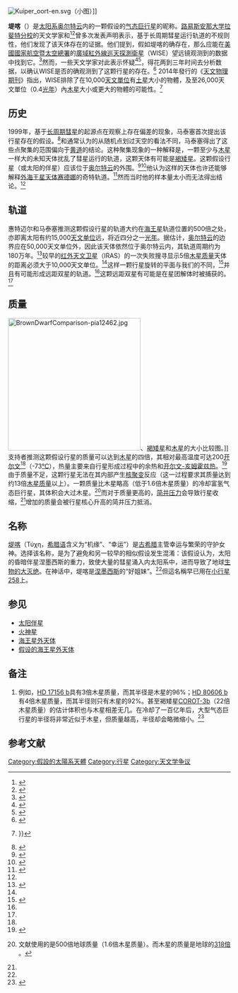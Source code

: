 {{noteTA
|G1=天文学
}}
[[Image:Kuiper_oort-en.svg|thumb]]（小图）]]

'''堤喀'''（{{lang-en|Tyche}}）是[[太阳系|太阳系]][[奥尔特云|奥尔特云]]内的一颗假设的[[气态巨行星|气态巨行星]]的昵称。[[路易斯安那大学拉斐特分校|路易斯安那大学拉斐特分校]]的天文学家{{link-en|约翰·马泰塞|John Matese}}和{{link-en|丹尼尔·惠特迈尔|Daniel Whitmire}}<ref>{{Cite news|last = Rodgers|first = Paul|title = Up telescope! Search begins for giant new planet|newspaper = The Independent|date = 2011-02-13|url = http://www.independent.co.uk/news/science/up-telescope-search-begins-for-giant-new-planet-2213119.html|accessdate = 2011-02-26|archive-date = 2011-12-10|archive-url = https://web.archive.org/web/20111210081110/http://www.independent.co.uk/news/science/up-telescope-search-begins-for-giant-new-planet-2213119.html|dead-url = no}}</ref><ref name='Space'>{{Cite news|first = Natalie|last = Wolchover|title = Article: Astronomers Doubt Giant Planet 'Tyche' Exists in Our Solar System|date = 2011-02-15|url = http://www.space.com/10863-mystery-planet-tyche-debate.html|work = Space.com|accessdate = 2011-02-26|archive-date = 2012-07-22|archive-url = https://www.webcitation.org/69M5ur24c?url=http://www.space.com/10863-mystery-planet-tyche-debate.html|dead-url = no}}</ref>曾多次发表声明表示，基于长周期彗星运行轨道的不规则性，他们发现了该天体存在的证据。他们提到，假如堤喀的确存在，那么应能在[[美國國家航空暨太空總署|美國國家航空暨太空總署]]的[[廣域紅外線巡天探測衛星|廣域紅外線巡天探測衛星]]（WISE）望远镜观测到的数据中找到它。<ref name="MateseWhitmire2011">{{Cite journal | title=Persistent evidence of a jovian mass solar companion in the Oort cloud | last1=Matese | first1=John J. | last2=Whitmire | first2=Daniel P. | journal=Icarus | year=2011 | volume=211 | issue=2 | pages=926-938 | doi=10.1016/j.icarus.2010.11.009 | url=http://arxiv.org/PS_cache/arxiv/pdf/1004/1004.4584v1.pdf | id={{arxiv|1004.4584}} | access-date=2011-02-26 | archive-date=2021-01-27 | archive-url=https://web.archive.org/web/20210127173529/http://arxiv.org/PS_cache/arxiv/pdf/1004/1004.4584v1.pdf | dead-url=no }}</ref>然而，一些天文学家对此表示怀疑<ref>{{cite web|title=Astronomers Doubt Giant Planet 'Tyche' Exists in Our Solar System|author=Natalie Wolchover|publisher=space.com|year=2011|url=http://www.space.com/10863-mystery-planet-tyche-debate.html|accessdate=2011-02-19|archive-date=2012-07-22|archive-url=https://www.webcitation.org/69M5ur24c?url=http://www.space.com/10863-mystery-planet-tyche-debate.html|dead-url=no}}</ref><ref name="BadAstronomy">{{Cite news|last = Plait|first = Phil|title = No, there’s no proof of a giant planet in the outer Solar System|newspaper = Discovery Magazine|date = 2011-02-14|url = http://blogs.discovermagazine.com/badastronomy/2011/02/14/no-theres-no-proof-of-a-giant-planet-in-the-outer-solar-system/#more-28256|accessdate = 2011-02-26|archive-date = 2016-04-16|archive-url = https://web.archive.org/web/20160416222414/http://blogs.discovermagazine.com/badastronomy/2011/02/14/no-theres-no-proof-of-a-giant-planet-in-the-outer-solar-system/#more-28256|dead-url = no}}</ref>，得花两到三年时间去分析数据，以确认WISE是否的确观测到了这颗行星的存在。<ref name="WISE">{{cite web
  |date=2011-02-18
  |title=Can WISE Find the Hypothetical 'Tyche'?
  |publisher=NASA/JPL
  |author=Whitney Clavin
  |url=http://www.jpl.nasa.gov/news/news.cfm?release=2011-060
  |accessdate=2011-02-19
  |archive-date=2012-03-04
  |archive-url=https://www.webcitation.org/65u1uHyWg?url=http://www.jpl.nasa.gov/news/news.cfm?release=2011-060
  |dead-url=no
  }}</ref>
2014年發行的《[[天文物理期刊|天文物理期刊]]》指出，WISE排除了在10,000[[天文單位|天文單位]]有[[土星|土星]]大小的物體，及至26,000天文單位（0.4[[光年|光年]]）內[[木星|木星]]大小或更大的物體的可能性。<ref name="Luhman2014">{{cite journal
  |last=Luhman |first=K. L.
  |title=A Search for a Distant Companion to the Sun with the Wide-field Infrared Survey Explorer
  |journal=[[The_Astrophysical_Journal|The Astrophysical Journal]]
  |volume=781 |issue=1 |date=2014
  |doi=10.1088/0004-637X/781/1/4
  |bibcode= 2014ApJ...781....4L}}
}}</ref>

== 历史 ==
1999年，基于[[长周期彗星|长周期彗星]]的起源点在观察上存在偏差的现象，马泰塞首次提出该行星存在的假设。<ref>{{Cite web|title=Continuing Evidence of an Impulsive Component of Oort Cloud Cometary Flux|first1=John J.|last1=Matese|first2=Jack J.|last2=Lissauer|work=University of Louisiana at Lafayette, and NASA Ames Research Center|url=http://www.ucs.louisiana.edu/~jjm9638/acm2002/acm2002_05_06.pdf|date=2002-05-06|accessdate=2011-02-26|archive-date=2012-07-22|archive-url=https://www.webcitation.org/69M5wRFFo?url=http://www.ucs.louisiana.edu/~jjm9638/acm2002/acm2002_05_06.pdf|dead-url=no}}</ref>和通常认为的从随机点划过天空的看法不同，马泰塞得出了这些点聚集的范围偏向于[[黄道|黄道]]的结论。这种聚集现象的一种解释是，一颗至少与[[木星|木星]]一样大的未知天体扰乱了彗星运行的轨道，这颗天体有可能是[[褐矮星|褐矮星]]。这颗假设行星（或太阳的伴星）应该位于[[奥尔特云|奥尔特云]]的外围。<ref>{{Cite journal |first= John B. |last= Murray |title= Arguments for the Presence of a Distant Large Undiscovered Solar System Planet |journal= Monthly Notices of the Royal Astronomical Society |year= 1999 |volume= 309 |issue= 1 |pages= 31–34 |url= http://adsabs.harvard.edu/abs/1999MNRAS.309...31M |laysource= Houston Chronicle |laysummary= http://www.chron.com/content/interactive/space/astronomy/news/1999/solarsys/991012.html |laydate= 1999-10-11 |doi= 10.1046/j.1365-8711.1999.02806.x |access-date= 2011-02-26 |archive-date= 2019-10-14 |archive-url= https://web.archive.org/web/20191014223034/http://adsabs.harvard.edu/abs/1999mnras.309...31M |dead-url= no }}</ref><ref>{{Cite journal |first1= John J. |last1= Matese |first2= Patrick  G. |last2= Whitman |first3= Daniel P . |last3= Whitmire |title= Cometary Evidence of a Massive Body in the Outer Oort Clouds |journal= Icarus |year= 1999 |volume= 141 |pages= 354 |doi= 10.1006/icar.1999.6177 |url= http://adsabs.harvard.edu/abs/1999Icar..141..354M |access-date= 2011-02-26 |archive-date= 2019-09-13 |archive-url= https://web.archive.org/web/20190913005056/http://adsabs.harvard.edu/abs/1999Icar..141..354M |dead-url= no }}</ref>他认为这样的天体也许还能够解释[[外海王星天体|外海王星天体]][[小行星90377|赛德娜]]的奇特轨道。<ref>{{cite journal|title=A Widebinary Solar Companion as a Possible Origin of Sedna-like Objects|first1=John J.|last1=Matese|first2=Daniel P.|last2=Whitmire|first3=Jack J.|last3=Lissauer|journal=Earth, Moon, and Planets|volume=97|issue=3-4|pages=459–470|year=2006|doi=10.1007/s11038-006-9078-6|url=http://www.springerlink.com/content/87v1p11t23832736/|accessdate=2010-08-17|author=|archive-url=https://web.archive.org/web/20190916000001/https://link.springer.com/article/10.1007/s11038-006-9078-6|archive-date=2019-09-16|dead-url=yes}}</ref>然而当时他的样本量太小而无法得出结论。<ref name="BadAstronomy"/>

== 轨道 ==
惠特迈尔和马泰塞推测这颗假设行星的轨道大约在[[海王星|海王星]]轨道位置的500倍之处，亦即离太阳有约15,000[[天文单位|天文单位]]远，将近四分之一[[光年|光年]]。据估计，[[奥尔特云|奥尔特云]]的边界应在50,000天文单位外，因此该天体依然位于奥尔特云内，其轨道周期约为180万年。<ref>{{cite web|title=Orbital period of a planet at a distance of 15000 AU with a circular orbit|url=http://www.calctool.org/CALC/phys/astronomy/planet_orbit|accessdate=2011-02-26|archive-date=2018-10-03|archive-url=https://web.archive.org/web/20181003000218/http://www.calctool.org/CALC/phys/astronomy/planet_orbit|dead-url=no}}</ref>较早的[[红外天文卫星|红外天文卫星]]（IRAS）的一次失败搜寻显示5倍[[木星质量|木星质量]]天体的距离必须大于10,000天文单位。<ref name="MateseWhitmire2011"/>这样一颗行星旋转的平面与我们的不同，<ref name="UL">{{cite web |date=2011-02-14 |title=Have UL Physicists Identified a New Planet? |publisher=University of Louisiana |url=http://ultoday.com/node/3076 |accessdate=2011-02-16 |archive-url=https://web.archive.org/web/20150801125628/http://ultoday.com/node/3076 |archive-date=2015-08-01 |dead-url=yes }}</ref>并且有可能形成远距双星的轨道。<ref name="MateseWhitmire2011"/>这颗远距双星有可能是在星团解体时被捕获的。<ref name="MateseWhitmire2011"/>

== 质量 ==
[[File:BrownDwarfComparison-pia12462.jpg|300px]]、[[褐矮星|褐矮星]]和[[木星|木星]]的大小比较图。]]
支持者推测这颗假设行星的质量可以达到[[木星|木星]]的四倍，其相对最高温度可达200[[开尔文|开尔文]]<ref name="MateseWhitmire2011"/>（-73[[°C|°C]]），热量主要来自行星形成过程中的余热和[[开尔文-亥姆霍兹机制|开尔文-亥姆霍兹热]]。<ref>{{cite news | url=http://www.dailymail.co.uk/sciencetech/article-1356748/Search-Tyche-believed-largest-planet-solar-system.html | title=Search on for Tyche, believed to be largest planet in the Solar System | accessdate=February 14, 2011 | date=February 14, 2011 | newspaper=Daily Mail | publisher=Daily Mail | archive-date=2011-02-15 | archive-url=https://web.archive.org/web/20110215223947/http://www.dailymail.co.uk/sciencetech/article-1356748/Search-Tyche-believed-largest-planet-solar-system.html | dead-url=no }}</ref>由于质量不足，这颗行星无法在其内部产生[[核聚变|核聚变]]反应（这一过程要求其质量达到约13倍[[木星质量|木星质量]]以上）。一颗质量比木星略高（低于1.6倍木星质量）的冷却富氢气态巨行星，其体积会大过木星。<ref name=Seager2007>{{cite journal
  |last=Seager |first=S.
  |coauthors=Kuchner, M.; Hier-Majumder, C. A.; Militzer, B.
  |title=Mass-Radius Relationships for Solid Exoplanets
  |journal=The Astrophysical Journal
  |volume=669 |issue=2 |pages=1279–1297 |year=2007
  |doi=10.1086/521346
  |url=
  |id={{arxiv|0707.2895}}
  |accessdate=2011-02-18}} 文献使用的是500倍地球质量（1.6倍木星质量）。而木星的质量是地球的[http://nssdc.gsfc.nasa.gov/planetary/factsheet/jupiterfact.html 318倍] {{WebCite|url=https://www.webcitation.org/62D9vKbZz?url=http://nssdc.gsfc.nasa.gov/planetary/factsheet/jupiterfact.html |date=20111005161558 |dateformat=iso }}。</ref>而对于质量更高的，[[簡併態物質|简并压力]]会导致行星收缩，<ref name=Seager2007/>增加的质量会被行星核心升高的简并压力抵消。{{ref_label|A|a|none}}

== 名称 ==
[[堤喀|堤喀]]（Τύχη，[[希腊语|希腊语]]含义为“机缘”、“幸运”）是[[古希腊|古希腊]]主管幸运与繁荣的守护女神。选择该名称，是为了避免和另一较早的相似假设发生混淆：该假设认为，太阳的昏暗伴星涅墨西斯的重力，致使大量的彗星涌入内太阳系中，进而导致了地球[[生物集群灭绝|生物的大灭绝]]。在神话中，堤喀是[[涅墨西斯|涅墨西斯]]的“好姐妹”。<ref name="MateseWhitmire2011"/>但這名稱早已用在[[小行星258|小行星258]]上。

== 参见 ==
* [[太阳伴星|太阳伴星]]
* [[火神星|火神星]]
* [[海王星外天体|海王星外天体]]
* [[假设的海王星外天体|假设的海王星外天体]]

== 备注 ==
<div class="references-small">
<ol>
<li>{{Note_label|A|a|none}}例如，[[HD_17156_b|HD 17156 b]]具有3倍木星质量，而其半径是木星的96%；[[HD_80606_b|HD 80606 b]]有4倍木星质量，而其半径则只有木星的92%。甚至褐矮星[[COROT-3b|COROT-3b]]（22倍木星质量）的估计体积也与木星相差无几。在冷却了一百亿年后，大型气态巨行星的半径将非常近似于木星，但质量越高，半径却会略微缩小。<ref name="Spiegel2011">{{cite journal
  |last=Spiegel
  |first=David S.
  |coauthors=Burrows, Adam; Milson, John A.
  |title=The Deuterium-Burning Mass Limit for Brown Dwarfs and Giant Planets
  |journal=The Astrophysical Journal
  |volume=727
  |issue=1
  |year=2011
  |doi=10.1088/0004-637X/727/1/57
  |url=http://arxiv.org/abs/1008.5150
  |id={{arxiv|1008.5150}}
  |accessdate=2011-02-22
  |archive-date=2013-11-16
  |archive-url=https://web.archive.org/web/20131116001346/http://arxiv.org/abs/1008.5150
  |dead-url=no
  }}</ref>
</li></ol>
</div>

== 参考文献 ==
{{reflist|2}}

[[Category:假設的太陽系天體|Category:假設的太陽系天體]]
[[Category:行星|Category:行星]]
[[Category:天文学争议|Category:天文学争议]]
{{太阳系}}